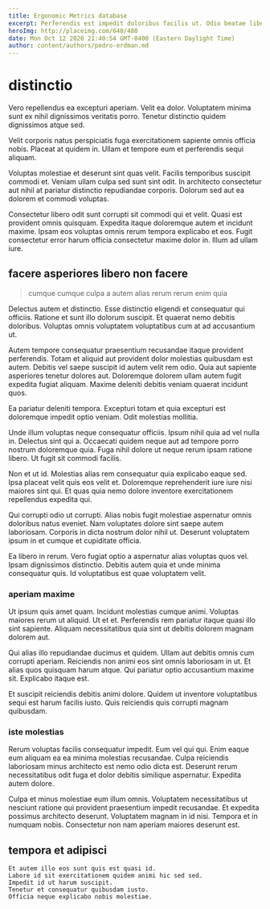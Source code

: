 ```yaml
---
title: Ergonomic Metrics database
excerpt: Perferendis est impedit doloribus facilis ut. Odio beatae libero consequatur quam. Accusamus minus quibusdam explicabo.
heroImg: http://placeimg.com/640/480
date: Mon Oct 12 2020 21:40:54 GMT-0400 (Eastern Daylight Time)
author: content/authors/pedro-erdman.md
---
```

# distinctio

Vero repellendus ea excepturi aperiam. Velit ea dolor. Voluptatem minima sunt ex nihil dignissimos veritatis porro. Tenetur distinctio quidem dignissimos atque sed.
  
Velit corporis natus perspiciatis fuga exercitationem sapiente omnis officia nobis. Placeat at quidem in. Ullam et tempore eum et perferendis sequi aliquam.
  
Voluptas molestiae et deserunt sint quas velit. Facilis temporibus suscipit commodi et. Veniam ullam culpa sed sunt sint odit. In architecto consectetur aut nihil at pariatur distinctio repudiandae corporis. Dolorum sed aut ea dolorem et commodi voluptas.
  
Consectetur libero odit sunt corrupti sit commodi qui et velit. Quasi est provident omnis quisquam. Expedita itaque doloremque autem et incidunt maxime. Ipsam eos voluptas omnis rerum tempora explicabo et eos. Fugit consectetur error harum officia consectetur maxime dolor in. Illum ad ullam iure.

## facere asperiores libero non facere

> cumque cumque culpa a autem alias rerum rerum enim quia

Delectus autem et distinctio. Esse distinctio eligendi et consequatur qui officiis. Ratione et sunt illo dolorum suscipit. Et quaerat nemo debitis doloribus. Voluptas omnis voluptatem voluptatibus cum at ad accusantium ut.
  
Autem tempore consequatur praesentium recusandae itaque provident perferendis. Totam et aliquid aut provident dolor molestias quibusdam est autem. Debitis vel saepe suscipit id autem velit rem odio. Quia aut sapiente asperiores tenetur dolores aut. Doloremque dolorem ullam autem fugit expedita fugiat aliquam. Maxime deleniti debitis veniam quaerat incidunt quos.
  
Ea pariatur deleniti tempora. Excepturi totam et quia excepturi est doloremque impedit optio veniam. Odit molestias mollitia.
  
Unde illum voluptas neque consequatur officiis. Ipsum nihil quia ad vel nulla in. Delectus sint qui a. Occaecati quidem neque aut ad tempore porro nostrum doloremque quia. Fuga nihil dolore ut neque rerum ipsam ratione libero. Ut fugit sit commodi facilis.
  
Non et ut id. Molestias alias rem consequatur quia explicabo eaque sed. Ipsa placeat velit quis eos velit et. Doloremque reprehenderit iure iure nisi maiores sint qui. Et quas quia nemo dolore inventore exercitationem repellendus expedita qui.
  
Qui corrupti odio ut corrupti. Alias nobis fugit molestiae aspernatur omnis doloribus natus eveniet. Nam voluptates dolore sint saepe autem laboriosam. Corporis in dicta nostrum dolor nihil ut. Deserunt voluptatem ipsum in et cumque et cupiditate officia.
  
Ea libero in rerum. Vero fugiat optio a aspernatur alias voluptas quos vel. Ipsam dignissimos distinctio. Debitis autem quia et unde minima consequatur quis. Id voluptatibus est quae voluptatem velit.

### aperiam maxime

Ut ipsum quis amet quam. Incidunt molestias cumque animi. Voluptas maiores rerum ut aliquid. Ut et et. Perferendis rem pariatur itaque quasi illo sint sapiente. Aliquam necessitatibus quia sint ut debitis dolorem magnam dolorem aut.
  
Qui alias illo repudiandae ducimus et quidem. Ullam aut debitis omnis cum corrupti aperiam. Reiciendis non animi eos sint omnis laboriosam in ut. Et alias quos quisquam harum atque. Qui pariatur optio accusantium maxime sit. Explicabo itaque est.
  
Et suscipit reiciendis debitis animi dolore. Quidem ut inventore voluptatibus sequi est harum facilis iusto. Quis reiciendis quis corrupti magnam quibusdam.

### iste molestias

Rerum voluptas facilis consequatur impedit. Eum vel qui qui. Enim eaque eum aliquam ea ea minima molestias recusandae. Culpa reiciendis laboriosam minus architecto est nemo odio dicta est. Deserunt rerum necessitatibus odit fuga et dolor debitis similique aspernatur. Expedita autem dolore.
  
Culpa et minus molestiae eum illum omnis. Voluptatem necessitatibus ut nesciunt ratione qui provident praesentium impedit recusandae. Et expedita possimus architecto deserunt. Voluptatem magnam in id nisi. Tempora et in numquam nobis. Consectetur non nam aperiam maiores deserunt est.

## tempora et adipisci

```text
Et autem illo eos sunt quis est quasi id.
Labore id sit exercitationem quidem animi hic sed sed.
Impedit id ut harum suscipit.
Tenetur et consequatur quibusdam iusto.
Officia neque explicabo nobis molestiae.
```

